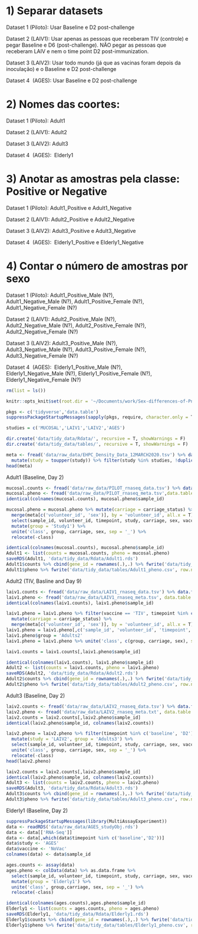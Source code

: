 # 1) Separar datasets

Dataset 1 (Piloto): Usar Baseline e D2 post-challenge

Dataset 2 (LAIV1): Usar apenas as pessoas que receberam TIV (controle) e pegar Baseline e D6 (post-challenge). NÃO pegar as pessoas que receberam LAIV e nem o time point D2 post-immunization.

Dataset 3 (LAIV2): Usar todo mundo (já que as vacinas foram depois da inoculação) e o Baseline e D2 post-challenge

Dataset 4  (AGES): Usar Baseline e D2 post-challenge

# 2) Nomes das coortes:

Dataset 1 (Piloto): Adult1

Dataset 2 (LAIV1): Adult2

Dataset 3 (LAIV2): Adult3

Dataset 4  (AGES):  Elderly1

# 3) Anotar as amostras pela classe: Positive or Negative 

Dataset 1 (Piloto): Adult1_Positive e Adult1_Negative

Dataset 2 (LAIV1): Adult2_Positive e Adult2_Negative

Dataset 3 (LAIV2): Adult3_Positive e Adult3_Negative

Dataset 4  (AGES):  Elderly1_Positive e Elderly1_Negative

# 4) Contar o número de amostras por sexo

Dataset 1 (Piloto): Adult1_Positive_Male (N?),  Adult1_Negative_Male (N?), Adult1_Positive_Female (N?),  Adult1_Negative_Female (N?)

Dataset 2 (LAIV1): Adult2_Positive_Male (N?),  Adult2_Negative_Male (N?), Adult2_Positive_Female (N?),  Adult2_Negative_Female (N?)

Dataset 3 (LAIV2): Adult3_Positive_Male (N?),  Adult3_Negative_Male (N?), Adult3_Positive_Female (N?),  Adult3_Negative_Female (N?)

Dataset 4  (AGES):  Elderly1_Positive_Male (N?),  Elderly1_Negative_Male (N?), Elderly1_Positive_Female (N?),  Elderly1_Negative_Female (N?)

```r
rm(list = ls())

knitr::opts_knit$set(root.dir = '~/Documents/work/Sex-differences-of-Pneumoccocal-colonization/')

pkgs <- c('tidyverse','data.table')
suppressPackageStartupMessages(sapply(pkgs, require, character.only = T))

studies = c('MUCOSAL','LAIV1','LAIV2','AGES')

dir.create('data/tidy_data/Rdata/', recursive = T, showWarnings = F)
dir.create('data/tidy_data/tables/', recursive = T, showWarnings = F)
```


```r
meta <- fread('data/raw_data/EHPC_Density_Data_12MARCH2020.tsv') %>% data.frame(row.names = 'sample_id') %>%
  mutate(study = toupper(study)) %>% filter(study %in% studies, !duplicated(volunteer_id)) %>% select(-timepoint)
head(meta)
```

Adult1 (Baseline, Day 2)
```r
mucosal.counts <- fread('data/raw_data/PILOT_rnaseq_data.tsv') %>% data.frame(row.names = 1)
mucosal.pheno <- fread('data/raw_data/PILOT_rnaseq_meta.tsv',data.table = F)
identical(colnames(mucosal.counts), mucosal.pheno$sample_id)

mucosal.pheno = mucosal.pheno %>% mutate(carriage = carriage_status) %>%
  merge(meta[c('volunteer_id', 'sex')], by = 'volunteer_id', all.x = T) %>% 
  select(sample_id, volunteer_id, timepoint, study, carriage, sex, vaccine) %>% 
  mutate(group = 'Study1') %>% 
  unite('class', group, carriage, sex, sep = '_') %>% 
  relocate(-class)

identical(colnames(mucosal.counts), mucosal.pheno$sample_id)
Adult1 <- list(counts = mucosal.counts, pheno = mucosal.pheno)
saveRDS(Adult1, 'data/tidy_data/Rdata/Adult1.rds')
Adult1$counts %>% cbind(gene_id = rownames(.),.) %>% fwrite('data/tidy_data/tables/Adult1_counts.csv', row.names = F, sep = '\t')
Adult1$pheno %>% fwrite('data/tidy_data/tables/Adult1_pheno.csv', row.names = F, sep = '\t')
```

Adult2 (TIV, Basline and Day 9)
```r
laiv1.counts <- fread('data/raw_data/LAIV1_rnaseq_data.tsv') %>% data.frame(row.names = 1)
laiv1.pheno <- fread('data/raw_data/LAIV1_rnaseq_meta.tsv', data.table = F) %>% mutate(sample_id = sample_id_original)
identical(colnames(laiv1.counts), laiv1.pheno$sample_id)

laiv1.pheno = laiv1.pheno %>% filter(vaccine == 'TIV', timepoint %in% c('baseline','D9')) %>%
  mutate(carriage = carriage_status) %>%
  merge(meta[c('volunteer_id', 'sex')], by = 'volunteer_id', all.x = T)
laiv1.pheno = laiv1.pheno[,c('sample_id', 'volunteer_id', 'timepoint', 'study', 'carriage', 'sex', 'vaccine')]
laiv1.pheno$group = 'Adults2'
laiv1.pheno = laiv1.pheno %>% unite('class', c(group, carriage, sex), sep = '_')

laiv1.counts = laiv1.counts[,laiv1.pheno$sample_id]

identical(colnames(laiv1.counts), laiv1.pheno$sample_id)
Adult2 <- list(counts = laiv1.counts, pheno = laiv1.pheno)
saveRDS(Adult2, 'data/tidy_data/Rdata/Adult2.rds')
Adult2$counts %>% cbind(gene_id = rownames(.),.) %>% fwrite('data/tidy_data/tables/Adult2_counts.csv', row.names = F, sep = '\t')
Adult2$pheno %>% fwrite('data/tidy_data/tables/Adult2_pheno.csv', row.names = F, sep = '\t')
```

Adult3 (Baseline, Day 2)
```r
laiv2.counts <- fread('data/raw_data/LAIV2_rnaseq_data.tsv') %>% data.frame(row.names = 1)
laiv2.pheno <- fread('data/raw_data/LAIV2_rnaseq_meta.txt', data.table = F) %>% mutate(sample_id = sample_id_original)
laiv2.counts = laiv2.counts[,laiv2.pheno$sample_id]
identical(laiv2.pheno$sample_id, colnames(laiv2.counts))

laiv2.pheno = laiv2.pheno %>% filter(timepoint %in% c('baseline', 'D2')) %>% 
  mutate(study = 'LAIV2', group = 'Adults3') %>%
  select(sample_id, volunteer_id, timepoint, study, carriage, sex, vaccine, group) %>%
  unite('class', group, carriage, sex, sep = '_') %>% 
  relocate(-class)
head(laiv2.pheno)

laiv2.counts = laiv2.counts[,laiv2.pheno$sample_id]
identical(laiv2.pheno$sample_id, colnames(laiv2.counts))
Adult3 <- list(counts = laiv2.counts, pheno = laiv2.pheno)
saveRDS(Adult3, 'data/tidy_data/Rdata/Adult3.rds')
Adult3$counts %>% cbind(gene_id = rownames(.),.) %>% fwrite('data/tidy_data/tables/Adult3_counts.csv', row.names = F, sep = '\t')
Adult3$pheno %>% fwrite('data/tidy_data/tables/Adult3_pheno.csv', row.names = F, sep = '\t')
```

Elderly1 (Baseline, Day 2)
```r
suppressPackageStartupMessages(library(MultiAssayExperiment))
data <- readRDS('data/raw_data/AGES_studyObj.rds')
data <- data[['RNA-Seq']]
data <- data[,which(data$timepoint %in% c('baseline','D2'))]
data$study <- 'AGES'
data$vaccine <- 'NoVac'
colnames(data) <- data$sample_id

ages.counts <- assay(data)
ages.pheno <- colData(data) %>% as.data.frame %>% 
  select(sample_id, volunteer_id, timepoint, study, carriage, sex, vaccine) %>% 
  mutate(group = 'Elderly1') %>% 
  unite('class', group,carriage, sex, sep = '_') %>%
  relocate(-class)

identical(colnames(ages.counts),ages.pheno$sample_id)
Elderly1 <- list(counts = ages.counts, pheno = ages.pheno)
saveRDS(Elderly1, 'data/tidy_data/Rdata/Elderly1.rds')
Elderly1$counts %>% cbind(gene_id = rownames(.),.) %>% fwrite('data/tidy_data/tables/Elderly1_counts.csv', row.names = F, sep = '\t')
Elderly1$pheno %>% fwrite('data/tidy_data/tables/Elderly1_pheno.csv', row.names = F, sep = '\t')
```

